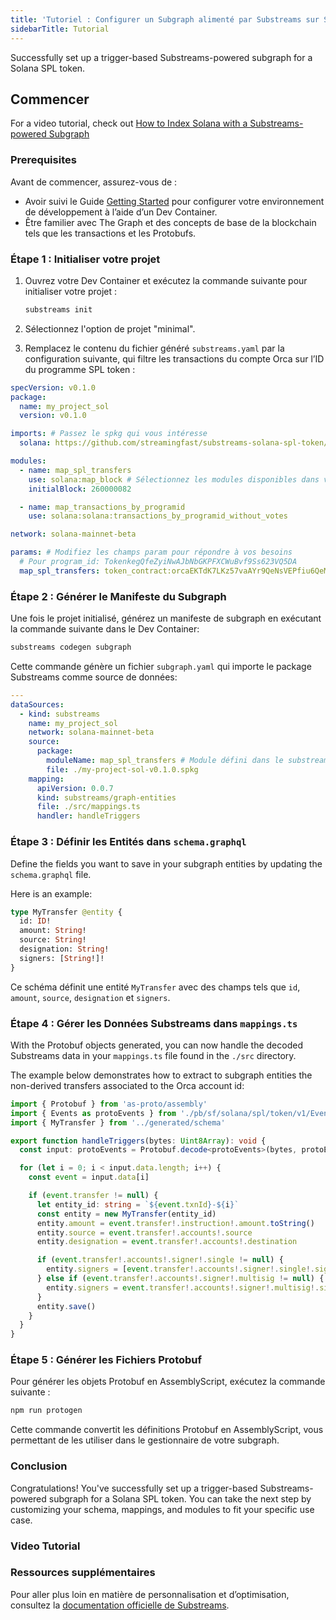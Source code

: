 ```yaml
---
title: 'Tutoriel : Configurer un Subgraph alimenté par Substreams sur Solana'
sidebarTitle: Tutorial
---
```


Successfully set up a trigger-based Substreams-powered subgraph for a Solana SPL token.

## Commencer

For a video tutorial, check out [How to Index Solana with a Substreams-powered Subgraph](/sps/tutorial/#video-tutorial)

### Prerequisites

Avant de commencer, assurez-vous de :

- Avoir suivi le Guide [Getting Started](https://github.com/streamingfast/substreams-starter) pour configurer votre environnement de développement à l’aide d’un Dev Container.
- Être familier avec The Graph et des concepts de base de la blockchain tels que les transactions et les Protobufs.

### Étape 1 : Initialiser votre projet

1. Ouvrez votre Dev Container et exécutez la commande suivante pour initialiser votre projet :

   ```bash
   substreams init
   ```

2. Sélectionnez l'option de projet "minimal".

3. Remplacez le contenu du fichier généré `substreams.yaml` par la configuration suivante, qui filtre les transactions du compte Orca sur l’ID du programme SPL token :

```yaml
specVersion: v0.1.0
package:
  name: my_project_sol
  version: v0.1.0

imports: # Passez le spkg qui vous intéresse
  solana: https://github.com/streamingfast/substreams-solana-spl-token/raw/master/tokens/solana-spl-token-v0.1.0.spkg

modules:
  - name: map_spl_transfers
    use: solana:map_block # Sélectionnez les modules disponibles dans votre spkg
    initialBlock: 260000082

  - name: map_transactions_by_programid
    use: solana:solana:transactions_by_programid_without_votes

network: solana-mainnet-beta

params: # Modifiez les champs param pour répondre à vos besoins
  # Pour program_id: TokenkegQfeZyiNwAJbNbGKPFXCWuBvf9Ss623VQ5DA
  map_spl_transfers: token_contract:orcaEKTdK7LKz57vaAYr9QeNsVEPfiu6QeMU1kektZE
```

### Étape 2 : Générer le Manifeste du Subgraph

Une fois le projet initialisé, générez un manifeste de subgraph en exécutant la commande suivante dans le Dev Container:

```bash
substreams codegen subgraph
```

Cette commande génère un fichier `subgraph.yaml` qui importe le package Substreams comme source de données:

```yaml
---
dataSources:
  - kind: substreams
    name: my_project_sol
    network: solana-mainnet-beta
    source:
      package:
        moduleName: map_spl_transfers # Module défini dans le substreams.yaml
        file: ./my-project-sol-v0.1.0.spkg
    mapping:
      apiVersion: 0.0.7
      kind: substreams/graph-entities
      file: ./src/mappings.ts
      handler: handleTriggers
```

### Étape 3 : Définir les Entités dans `schema.graphql`

Define the fields you want to save in your subgraph entities by updating the `schema.graphql` file.

Here is an example:

```graphql
type MyTransfer @entity {
  id: ID!
  amount: String!
  source: String!
  designation: String!
  signers: [String!]!
}
```

Ce schéma définit une entité `MyTransfer` avec des champs tels que `id`, `amount`, `source`, `designation` et `signers`.

### Étape 4 : Gérer les Données Substreams dans `mappings.ts`

With the Protobuf objects generated, you can now handle the decoded Substreams data in your `mappings.ts` file found in the `./src` directory.

The example below demonstrates how to extract to subgraph entities the non-derived transfers associated to the Orca account id:

```ts
import { Protobuf } from 'as-proto/assembly'
import { Events as protoEvents } from './pb/sf/solana/spl/token/v1/Events'
import { MyTransfer } from '../generated/schema'

export function handleTriggers(bytes: Uint8Array): void {
  const input: protoEvents = Protobuf.decode<protoEvents>(bytes, protoEvents.decode)

  for (let i = 0; i < input.data.length; i++) {
    const event = input.data[i]

    if (event.transfer != null) {
      let entity_id: string = `${event.txnId}-${i}`
      const entity = new MyTransfer(entity_id)
      entity.amount = event.transfer!.instruction!.amount.toString()
      entity.source = event.transfer!.accounts!.source
      entity.designation = event.transfer!.accounts!.destination

      if (event.transfer!.accounts!.signer!.single != null) {
        entity.signers = [event.transfer!.accounts!.signer!.single!.signer]
      } else if (event.transfer!.accounts!.signer!.multisig != null) {
        entity.signers = event.transfer!.accounts!.signer!.multisig!.signers
      }
      entity.save()
    }
  }
}
```

### Étape 5 : Générer les Fichiers Protobuf

Pour générer les objets Protobuf en AssemblyScript, exécutez la commande suivante :

```bash
npm run protogen
```

Cette commande convertit les définitions Protobuf en AssemblyScript, vous permettant de les utiliser dans le gestionnaire de votre subgraph.

### Conclusion

Congratulations! You've successfully set up a trigger-based Substreams-powered subgraph for a Solana SPL token. You can take the next step by customizing your schema, mappings, and modules to fit your specific use case.

### Video Tutorial

<VideoEmbed title="How to Index Solana with a Substreams-powered Subgraph" youtube="RmKi-Nq9E_A" />

### Ressources supplémentaires

Pour aller plus loin en matière de personnalisation et d’optimisation, consultez la [documentation officielle de Substreams](https://substreams.streamingfast.io/tutorials/solana).
